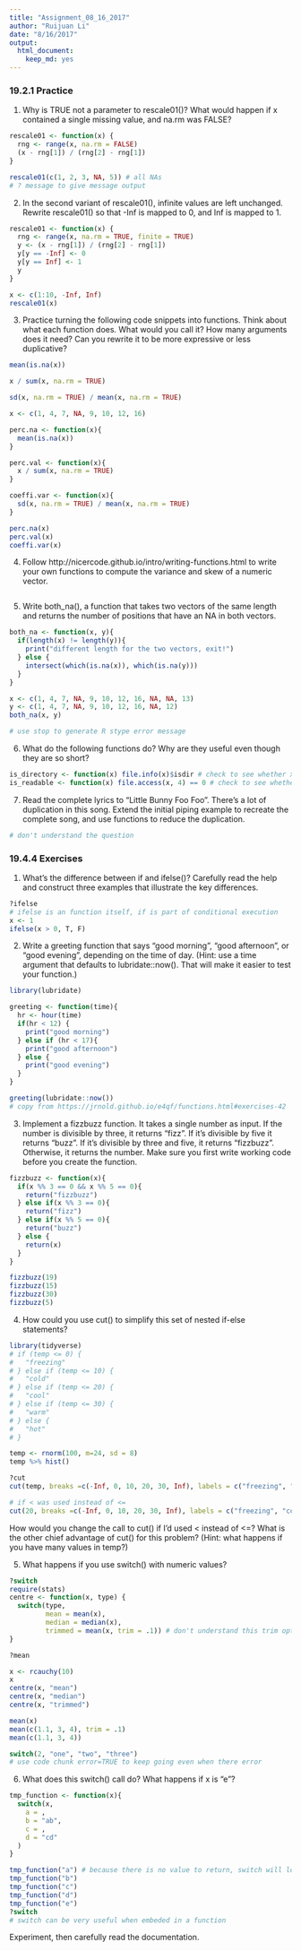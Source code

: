 ```yaml
---
title: "Assignment_08_16_2017"
author: "Ruijuan Li"
date: "8/16/2017"
output: 
  html_document: 
    keep_md: yes
---
```


### 19.2.1 Practice

1) Why is TRUE not a parameter to rescale01()? What would happen if x contained a single missing value, and na.rm was FALSE?
```r
rescale01 <- function(x) {
  rng <- range(x, na.rm = FALSE)
  (x - rng[1]) / (rng[2] - rng[1])
}

rescale01(c(1, 2, 3, NA, 5)) # all NAs 
# ? message to give message output 
```

2) In the second variant of rescale01(), infinite values are left unchanged. Rewrite rescale01() so that -Inf is mapped to 0, and Inf is mapped to 1.
```r
rescale01 <- function(x) {
  rng <- range(x, na.rm = TRUE, finite = TRUE)
  y <- (x - rng[1]) / (rng[2] - rng[1])
  y[y == -Inf] <- 0
  y[y == Inf] <- 1
  y
}

x <- c(1:10, -Inf, Inf) 
rescale01(x) 
```

3) Practice turning the following code snippets into functions. Think about what each function does. What would you call it? How many arguments does it need? Can you rewrite it to be more expressive or less duplicative?

```r
mean(is.na(x))

x / sum(x, na.rm = TRUE)

sd(x, na.rm = TRUE) / mean(x, na.rm = TRUE)
```

```r
x <- c(1, 4, 7, NA, 9, 10, 12, 16)

perc.na <- function(x){
  mean(is.na(x))
}

perc.val <- function(x){
  x / sum(x, na.rm = TRUE)
}  

coeffi.var <- function(x){
  sd(x, na.rm = TRUE) / mean(x, na.rm = TRUE)
} 

perc.na(x)
perc.val(x)
coeffi.var(x)
```

4) Follow http://nicercode.github.io/intro/writing-functions.html to write your own functions to compute the variance and skew of a numeric vector.
```r

```

5) Write both_na(), a function that takes two vectors of the same length and returns the number of positions that have an NA in both vectors.
```r
both_na <- function(x, y){
  if(length(x) != length(y)){
    print("different length for the two vectors, exit!")
  } else {
    intersect(which(is.na(x)), which(is.na(y)))
  }
}

x <- c(1, 4, 7, NA, 9, 10, 12, 16, NA, NA, 13)
y <- c(1, 4, 7, NA, 9, 10, 12, 16, NA, 12)
both_na(x, y)

# use stop to generate R stype error message 
```

6) What do the following functions do? Why are they useful even though they are so short?

```r
is_directory <- function(x) file.info(x)$isdir # check to see whether x is a directory
is_readable <- function(x) file.access(x, 4) == 0 # check to see whether x is readable
```

7) Read the complete lyrics to “Little Bunny Foo Foo”. There’s a lot of duplication in this song. Extend the initial piping example to recreate the complete song, and use functions to reduce the duplication.
```r
# don't understand the question 
```

### 19.4.4 Exercises

1) What’s the difference between if and ifelse()? Carefully read the help and construct three examples that illustrate the key differences.
```r
?ifelse
# ifelse is an function itself, if is part of conditional execution  
x <- 1
ifelse(x > 0, T, F)
```

2) Write a greeting function that says “good morning”, “good afternoon”, or “good evening”, depending on the time of day. (Hint: use a time argument that defaults to lubridate::now(). That will make it easier to test your function.)
```r
library(lubridate)

greeting <- function(time){
  hr <- hour(time)
  if(hr < 12) {
    print("good morning")
  } else if (hr < 17){
    print("good afternoon")
  } else {
    print("good evening")
  }
}

greeting(lubridate::now())
# copy from https://jrnold.github.io/e4qf/functions.html#exercises-42 
```

3) Implement a fizzbuzz function. It takes a single number as input. If the number is divisible by three, it returns “fizz”. If it’s divisible by five it returns “buzz”. If it’s divisible by three and five, it returns “fizzbuzz”. Otherwise, it returns the number. Make sure you first write working code before you create the function.
```r
fizzbuzz <- function(x){
  if(x %% 3 == 0 && x %% 5 == 0){
    return("fizzbuzz")
  } else if(x %% 3 == 0){
    return("fizz")
  } else if(x %% 5 == 0){ 
    return("buzz")
  } else {
    return(x)
  }
}

fizzbuzz(19)
fizzbuzz(15)
fizzbuzz(30)
fizzbuzz(5)
```

4) How could you use cut() to simplify this set of nested if-else statements?
```r
library(tidyverse)
# if (temp <= 0) {
#   "freezing"
# } else if (temp <= 10) {
#   "cold"
# } else if (temp <= 20) {
#   "cool"
# } else if (temp <= 30) {
#   "warm"
# } else {
#   "hot"
# }

temp <- rnorm(100, m=24, sd = 8) 
temp %>% hist()

?cut
cut(temp, breaks =c(-Inf, 0, 10, 20, 30, Inf), labels = c("freezing", "cold", "cool", "warm", "hot")) # copy & paste from https://jrnold.github.io/e4qf/functions.html#exercises-42

# if < was used instead of <=
cut(20, breaks =c(-Inf, 0, 10, 20, 30, Inf), labels = c("freezing", "cold", "cool", "warm", "hot"), right = F)
``` 
How would you change the call to cut() if I’d used < instead of <=? What is the other chief advantage of cut() for this problem? (Hint: what happens if you have many values in temp?)

5) What happens if you use switch() with numeric values?
```r
?switch
require(stats)
centre <- function(x, type) {
  switch(type,
         mean = mean(x),
         median = median(x),
         trimmed = mean(x, trim = .1)) # don't understand this trim option 
}

?mean

x <- rcauchy(10)
x
centre(x, "mean")
centre(x, "median")
centre(x, "trimmed")

mean(x)
mean(c(1.1, 3, 4), trim = .1)
mean(c(1.1, 3, 4))

switch(2, "one", "two", "three")
# use code chunk error=TRUE to keep going even when there error 
```

6) What does this switch() call do? What happens if x is “e”?
```r
tmp_function <- function(x){
  switch(x, 
    a = ,
    b = "ab",
    c = ,
    d = "cd"
  )
} 

tmp_function("a") # because there is no value to return, switch will look for the next defined 
tmp_function("b")
tmp_function("c")
tmp_function("d")
tmp_function("e") 
?switch
# switch can be very useful when embeded in a function 
``` 
Experiment, then carefully read the documentation.










